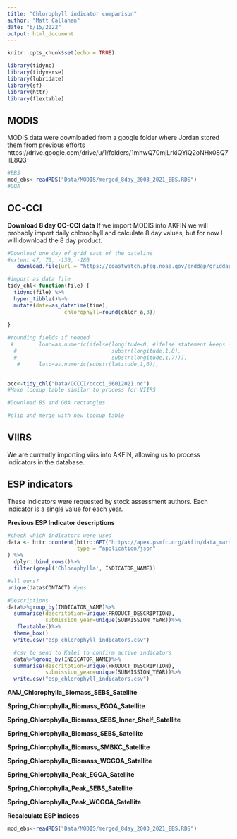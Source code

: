 ```yaml
---
title: "Chlorophyll indicator comparison"
author: "Matt Callahan"
date: "6/15/2022"
output: html_document
---
```


```r
knitr::opts_chunk$set(echo = TRUE)
```

```r
library(tidync)
library(tidyverse)
library(lubridate)
library(sf)
library(httr)
library(flextable)
```




## MODIS
MODIS data were downloaded from a google folder where Jordan stored them from previous efforts https://drive.google.com/drive/u/1/folders/1mhwQ70mjLrkiQYiQ2oNHx08Q7IlL8Q3-

```r
#EBS
mod_ebs<-readRDS("Data/MODIS/merged_8day_2003_2021_EBS.RDS")
#GOA

```

## OC-CCI
**Download 8 day OC-CCI data**
If we import MODIS into AKFIN we will probably import daily chlorophyll and calculate 8 day values, but for now I will download the 8 day product.
```r
#Download one day of grid east of the dateline
#extent 47, 70, -130, -180
   download.file(url = "https://coastwatch.pfeg.noaa.gov/erddap/griddap/pmlEsaCCI50OceanColorDaily.nc?chlor_a%5B(2021-06-01T00:00:00Z)%5D%5B(69):(47)%5D%5B(-179.99):(-130)%5D&.draw=surface&.vars=longitude%7Clatitude%7Cchlor_a&.colorBar=%7C%7C%7C%7C%7C&.bgColor=0xffccccff", method = "libcurl", mode="wb",destfile = "Data/OCCCI/occci_06012021.nc")

#import as data file
tidy_chl<-function(file) {
  tidync(file) %>% 
  hyper_tibble()%>% 
  mutate(date=as_datetime(time),
                  chlorophyll=round(chlor_a,3))
  
}

#rounding fields if needed
 #        lonc=as.numeric(ifelse(longitude<0, #ifelse statement keeps +- lons the same length
  #                              substr(longitude,1,8),
  #                              substr(longitude,1,7))), 
   #      latc=as.numeric(substr(latitude,1,6)), 
         

occ<-tidy_chl("Data/OCCCI/occci_06012021.nc")
#Make lookup table similar to process for VIIRS

#Download BS and GOA rectangles

#clip and merge with new lookup table

```

## VIIRS
We are currently importing viirs into AKFIN, allowing us to process indicators in the database.

## ESP indicators
These indicators were requested by stock assessment authors. Each indicator is a single value for each year.

**Previous ESP Indicator descriptions**
```r
#check which indicators were used
data <- httr::content(httr::GET("https://apex.psmfc.org/akfin/data_marts/akmp/esp_indicators?"),
                      type = "application/json"
) %>%
  dplyr::bind_rows()%>%
  filter(grepl('Chlorophylla', INDICATOR_NAME))

#all ours?
unique(data$CONTACT) #yes

#Descriptions
data%>%group_by(INDICATOR_NAME)%>%
  summarise(descritption=unique(PRODUCT_DESCRIPTION),
            submission_year=unique(SUBMISSION_YEAR))%>%
   flextable()%>%
  theme_box()
  write.csv("esp_chlorophyll_indicators.csv")

  #csv to send to Kalei to confirm active indicators
  data%>%group_by(INDICATOR_NAME)%>%
  summarise(descritption=unique(PRODUCT_DESCRIPTION),
            submission_year=unique(SUBMISSION_YEAR))%>%
  write.csv("esp_chlorophyll_indicators.csv")
```
**AMJ_Chlorophylla_Biomass_SEBS_Satellite**

**Spring_Chlorophylla_Biomass_EGOA_Satellite**

**Spring_Chlorophylla_Biomass_SEBS_Inner_Shelf_Satellite**

**Spring_Chlorophylla_Biomass_SEBS_Satellite**

**Spring_Chlorophylla_Biomass_SMBKC_Satellite**

**Spring_Chlorophylla_Biomass_WCGOA_Satellite**

**Spring_Chlorophylla_Peak_EGOA_Satellite**

**Spring_Chlorophylla_Peak_SEBS_Satellite**

**Spring_Chlorophylla_Peak_WCGOA_Satellite**

**Recalculate ESP indices**
```r
mod_ebs<-readRDS("Data/MODIS/merged_8day_2003_2021_EBS.RDS")
```